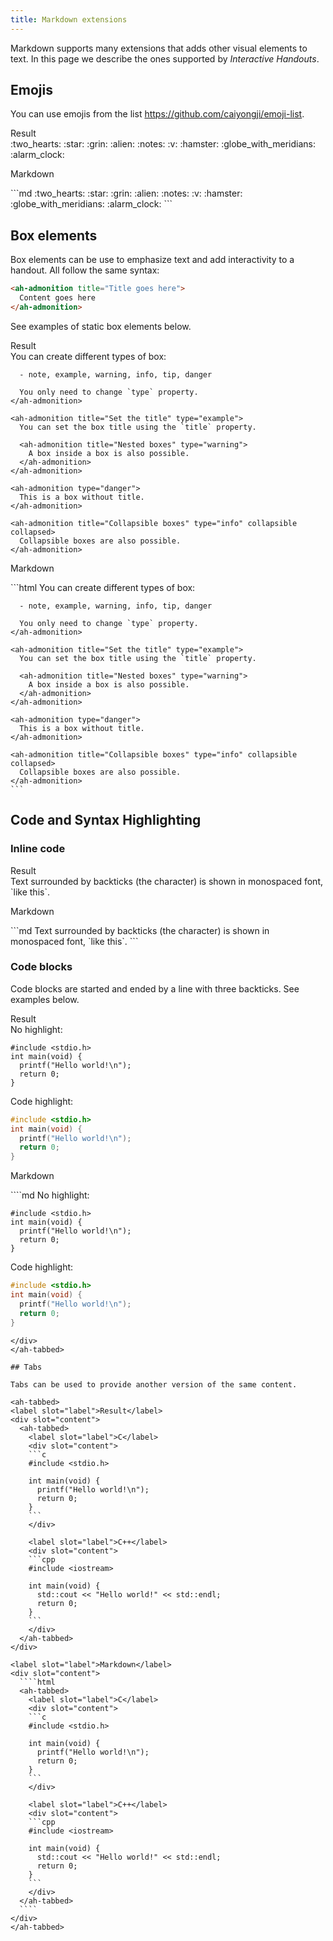 ```yaml
---
title: Markdown extensions
---
```


Markdown supports many extensions that adds other visual elements to text. In this page we describe the ones supported by _Interactive Handouts_.

## Emojis

You can use emojis from the list https://github.com/caiyongji/emoji-list.

<ah-tabbed>
  <label slot="label" for="emoji-result">Result</label>
  <div slot="content" id="emoji-result">
  :two_hearts: :star: :grin: :alien: :notes: :v: :hamster: :globe_with_meridians: :alarm_clock:
  </div>

  <label slot="label" for="emoji-markdown">Markdown</label>
  <div slot="content" id="emoji-markdown">
  ```md
  :two_hearts: :star: :grin: :alien: :notes: :v: :hamster: :globe_with_meridians: :alarm_clock:
  ```
  </div>
</ah-tabbed>

## Box elements

Box elements can be use to emphasize text and add interactivity to a handout. All follow the same syntax:

```html
<ah-admonition title="Title goes here">
  Content goes here
</ah-admonition>
```

See examples of static box elements below.

<ah-tabbed>
  <label slot="label">Result</label>
  <div slot="content">
    <ah-admonition title="Note" type="note">
      You can create different types of box:
      
      - note, example, warning, info, tip, danger

      You only need to change `type` property.
    </ah-admonition>

    <ah-admonition title="Set the title" type="example">
      You can set the box title using the `title` property.

      <ah-admonition title="Nested boxes" type="warning">
        A box inside a box is also possible.
      </ah-admonition>
    </ah-admonition>

    <ah-admonition type="danger">
      This is a box without title.
    </ah-admonition>

    <ah-admonition title="Collapsible boxes" type="info" collapsible collapsed>
      Collapsible boxes are also possible.
    </ah-admonition>
  </div>

  <label slot="label">Markdown</label>
  <div slot="content">
    ```html
    <ah-admonition title="Note" type="note">
      You can create different types of box:
      
      - note, example, warning, info, tip, danger

      You only need to change `type` property.
    </ah-admonition>

    <ah-admonition title="Set the title" type="example">
      You can set the box title using the `title` property.

      <ah-admonition title="Nested boxes" type="warning">
        A box inside a box is also possible.
      </ah-admonition>
    </ah-admonition>

    <ah-admonition type="danger">
      This is a box without title.
    </ah-admonition>

    <ah-admonition title="Collapsible boxes" type="info" collapsible collapsed>
      Collapsible boxes are also possible.
    </ah-admonition>
    ```
  </div>
</ah-tabbed>

## Code and Syntax Highlighting

### Inline code

<ah-tabbed>
  <label slot="label">Result</label>
  <div slot="content">
  Text surrounded by backticks (the character) is shown in monospaced font, `like this`.
  </div>

  <label slot="label">Markdown</label>
  <div slot="content">
  ```md
  Text surrounded by backticks (the character) is shown in monospaced font, `like this`.
  ```
  </div>
</ah-tabbed>

### Code blocks

Code blocks are started and ended by a line with three backticks. See examples below.

<ah-tabbed>
  <label slot="label">Result</label>
  <div slot="content">
  No highlight:

  ```
  #include <stdio.h>
  int main(void) {
    printf("Hello world!\n");
    return 0;
  }
  ```

  Code highlight:

  ```c
  #include <stdio.h>
  int main(void) {
    printf("Hello world!\n");
    return 0;
  }
  ```
  </div>

  <label slot="label">Markdown</label>
  <div slot="content">
  ````md
  No highlight:

  ```
  #include <stdio.h>
  int main(void) {
    printf("Hello world!\n");
    return 0;
  }
  ```

  Code highlight:

  ```c
  #include <stdio.h>
  int main(void) {
    printf("Hello world!\n");
    return 0;
  }
  ```
  ````
  </div>
</ah-tabbed>

## Tabs

Tabs can be used to provide another version of the same content.

<ah-tabbed>
  <label slot="label">Result</label>
  <div slot="content">
    <ah-tabbed>
      <label slot="label">C</label>
      <div slot="content">
      ```c
      #include <stdio.h>

      int main(void) {
        printf("Hello world!\n");
        return 0;
      }
      ```
      </div>
    
      <label slot="label">C++</label>
      <div slot="content">
      ```cpp
      #include <iostream>

      int main(void) {
        std::cout << "Hello world!" << std::endl;
        return 0;
      }
      ```
      </div>
    </ah-tabbed>
  </div>

  <label slot="label">Markdown</label>
  <div slot="content">
    ````html
    <ah-tabbed>
      <label slot="label">C</label>
      <div slot="content">
      ```c
      #include <stdio.h>

      int main(void) {
        printf("Hello world!\n");
        return 0;
      }
      ```
      </div>
    
      <label slot="label">C++</label>
      <div slot="content">
      ```cpp
      #include <iostream>

      int main(void) {
        std::cout << "Hello world!" << std::endl;
        return 0;
      }
      ```
      </div>
    </ah-tabbed>
    ````
  </div>
</ah-tabbed>
